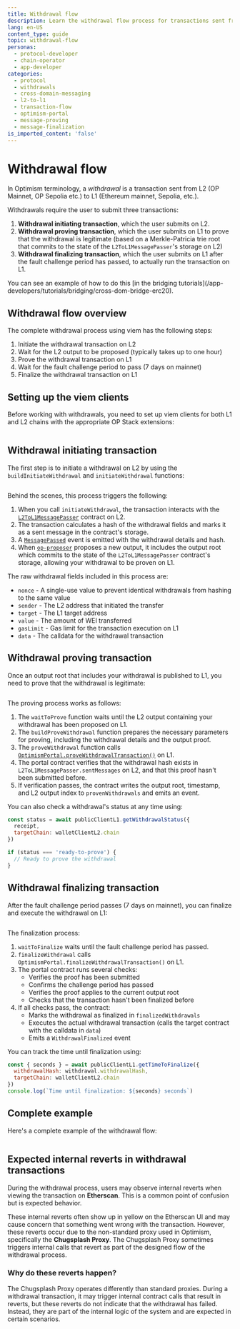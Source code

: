 ```yaml
---
title: Withdrawal flow
description: Learn the withdrawal flow process for transactions sent from L2 to L1.
lang: en-US
content_type: guide
topic: withdrawal-flow
personas:
  - protocol-developer
  - chain-operator
  - app-developer
categories:
  - protocol
  - withdrawals
  - cross-domain-messaging
  - l2-to-l1
  - transaction-flow
  - optimism-portal
  - message-proving
  - message-finalization
is_imported_content: 'false'
---
```



# Withdrawal flow

In Optimism terminology, a *withdrawal* is a transaction sent from L2 (OP Mainnet, OP Sepolia etc.) to L1 (Ethereum mainnet, Sepolia, etc.).

Withdrawals require the user to submit three transactions:

1.  **Withdrawal initiating transaction**, which the user submits on L2.
2.  **Withdrawal proving transaction**, which the user submits on L1 to prove that the withdrawal is legitimate (based on a Merkle-Patricia trie root that commits to the state of the `L2ToL1MessagePasser`'s storage on L2)
3.  **Withdrawal finalizing transaction**, which the user submits on L1 after the fault challenge period has passed, to actually run the transaction on L1.

<Callout type="info">
  You can see an example of how to do this [in the bridging tutorials](/app-developers/tutorials/bridging/cross-dom-bridge-erc20).
</Callout>

## Withdrawal flow overview

The complete withdrawal process using viem has the following steps:

1.  Initiate the withdrawal transaction on L2
2.  Wait for the L2 output to be proposed (typically takes up to one hour)
3.  Prove the withdrawal transaction on L1
4.  Wait for the fault challenge period to pass (7 days on mainnet)
5.  Finalize the withdrawal transaction on L1

## Setting up the viem clients

Before working with withdrawals, you need to set up viem clients for both L1 and L2 chains with the appropriate OP Stack extensions:

```js file=<rootDir>/public/tutorials/withdrawal-flow.js#L3-L41 hash=9d315e38bbf5f0f6cebcab266a675657
```

## Withdrawal initiating transaction

The first step is to initiate a withdrawal on L2 by using the `buildInitiateWithdrawal` and `initiateWithdrawal` functions:

```js file=<rootDir>/public/tutorials/withdrawal-flow.js#L43-L47 hash=a5958f7bf103652287e81582bd217a3f
```

Behind the scenes, this process triggers the following:

1.  When you call `initiateWithdrawal`, the transaction interacts with the [`L2ToL1MessagePasser`](https://github.com/ethereum-optimism/optimism/blob/1a8fe18c4989bfd0852a8873f30422542ad4f44d/packages/contracts-bedrock/src/L2/L2ToL1MessagePasser.sol#L19) contract on L2.
2.  The transaction calculates a hash of the withdrawal fields and marks it as a sent message in the contract's storage.
3.  A [`MessagePassed`](https://github.com/ethereum-optimism/optimism/blob/1a8fe18c4989bfd0852a8873f30422542ad4f44d/packages/contracts-bedrock/src/L2/L2ToL1MessagePasser.sol#L40) event is emitted with the withdrawal details and hash.
4.  When [`op-proposer`](/operators/chain-operators/architecture#op-proposer) proposes a new output, it includes the output root which commits to the state of the `L2ToL1MessagePasser` contract's storage, allowing your withdrawal to be proven on L1.

The raw withdrawal fields included in this process are:

*   `nonce` - A single-use value to prevent identical withdrawals from hashing to the same value
*   `sender` - The L2 address that initiated the transfer
*   `target` - The L1 target address
*   `value` - The amount of WEI transferred
*   `gasLimit` - Gas limit for the transaction execution on L1
*   `data` - The calldata for the withdrawal transaction

## Withdrawal proving transaction

Once an output root that includes your withdrawal is published to L1, you need to prove that the withdrawal is legitimate:

```js file=<rootDir>/public/tutorials/withdrawal-flow.js#L49-L73 hash=e8674293cd269e10b9fcefe2a101b225
```

The proving process works as follows:

1.  The `waitToProve` function waits until the L2 output containing your withdrawal has been proposed on L1.
2.  The `buildProveWithdrawal` function prepares the necessary parameters for proving, including the withdrawal details and the output proof.
3.  The `proveWithdrawal` function calls [`OptimismPortal.proveWithdrawalTransaction()`](https://github.com/ethereum-optimism/optimism/blob/1a8fe18c4989bfd0852a8873f30422542ad4f44d/packages/contracts-bedrock/interfaces/L1/IOptimismPortal2.sol#L97) on L1.
4.  The portal contract verifies that the withdrawal hash exists in `L2ToL1MessagePasser.sentMessages` on L2, and that this proof hasn't been submitted before.
5.  If verification passes, the contract writes the output root, timestamp, and L2 output index to `provenWithdrawals` and emits an event.

You can also check a withdrawal's status at any time using:

```javascript
const status = await publicClientL1.getWithdrawalStatus({
  receipt,
  targetChain: walletClientL2.chain
})

if (status === 'ready-to-prove') {
  // Ready to prove the withdrawal
}
```

## Withdrawal finalizing transaction

After the fault challenge period passes (7 days on mainnet), you can finalize and execute the withdrawal on L1:

```js file=<rootDir>/public/tutorials/withdrawal-flow.js#L75-L92 hash=d983519f2c3465bea63c1f27e4aa7b5f
```

The finalization process:

1.  `waitToFinalize` waits until the fault challenge period has passed.
2.  `finalizeWithdrawal` calls `OptimismPortal.finalizeWithdrawalTransaction()` on L1.
3.  The portal contract runs several checks:
    *   Verifies the proof has been submitted
    *   Confirms the challenge period has passed
    *   Verifies the proof applies to the current output root
    *   Checks that the transaction hasn't been finalized before
4.  If all checks pass, the contract:
    *   Marks the withdrawal as finalized in `finalizedWithdrawals`
    *   Executes the actual withdrawal transaction (calls the target contract with the calldata in `data`)
    *   Emits a `WithdrawalFinalized` event

You can track the time until finalization using:

```javascript
const { seconds } = await publicClientL1.getTimeToFinalize({
  withdrawalHash: withdrawal.withdrawalHash,
  targetChain: walletClientL2.chain
})
console.log(`Time until finalization: ${seconds} seconds`)
```

## Complete example

Here's a complete example of the withdrawal flow:

```js file=<rootDir>/public/tutorials/withdrawal-flow.js#L3-L92 hash=35ea41209638633005a1023433cce7b7
```

## Expected internal reverts in withdrawal transactions

During the withdrawal process, users may observe internal reverts when viewing the transaction on **Etherscan**. This is a common point of confusion but is expected behavior.

These internal reverts often show up in yellow on the Etherscan UI and may cause concern that something went wrong with the transaction. However, these reverts occur due to the non-standard proxy used in Optimism, specifically the **Chugsplash Proxy**. The Chugsplash Proxy sometimes triggers internal calls that revert as part of the designed flow of the withdrawal process.

### Why do these reverts happen?

The Chugsplash Proxy operates differently than standard proxies. During a withdrawal transaction, it may trigger internal contract calls that result in reverts, but these reverts do not indicate that the withdrawal has failed. Instead, they are part of the internal logic of the system and are expected in certain scenarios.
